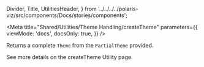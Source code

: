 
  Divider,
  Title,
  UtilitiesHeader,
} from '../../../../polaris-viz/src/components/Docs/stories/components';

<Meta
  title="Shared/Utilities/Theme Handling/createTheme"
  parameters={{
    viewMode: 'docs',
    docsOnly: true,
  }}
/>

<UtilitiesHeader />

<Title type="h3">
  <code>createTheme()</code>
</Title>

Returns a complete `Theme` from the `PartialTheme` provided.

See more details on the <LinkTo kind='Shared/Themes/createTheme Utility'>createTheme Utility page.</LinkTo>
